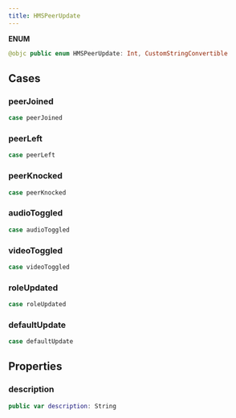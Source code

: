 ```yaml
---
title: HMSPeerUpdate
---
```


**ENUM**

```swift
@objc public enum HMSPeerUpdate: Int, CustomStringConvertible
```

## Cases

### peerJoined

```swift
case peerJoined
```

### peerLeft

```swift
case peerLeft
```

### peerKnocked

```swift
case peerKnocked
```

### audioToggled

```swift
case audioToggled
```

### videoToggled

```swift
case videoToggled
```

### roleUpdated

```swift
case roleUpdated
```

### defaultUpdate

```swift
case defaultUpdate
```

## Properties

### description

```swift
public var description: String
```
